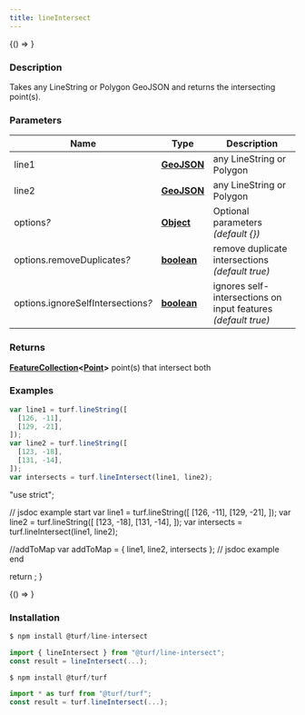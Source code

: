 ```yaml
---
title: lineIntersect
---
```



<!-- Expose turf as global var for experimenting in the browser console -->

<BrowserOnly>{() => <WindowTurfGlobal turf={turf} />}</BrowserOnly>

### Description

Takes any LineString or Polygon GeoJSON and returns the intersecting point(s).

### Parameters

| Name                                    | Type                                                                                              | Description                                                   |
| --------------------------------------- | ------------------------------------------------------------------------------------------------- | ------------------------------------------------------------- |
| line1                                   | **[GeoJSON](https://tools.ietf.org/html/rfc7946#section-3)**                                      | any LineString or Polygon                                     |
| line2                                   | **[GeoJSON](https://tools.ietf.org/html/rfc7946#section-3)**                                      | any LineString or Polygon                                     |
| options<i>?</i>                         | **[Object](https://developer.mozilla.org/docs/Web/JavaScript/Reference/Global_Objects/Object)**   | Optional parameters _(default \{\})_                          |
| options.removeDuplicates<i>?</i>        | **[boolean](https://developer.mozilla.org/docs/Web/JavaScript/Reference/Global_Objects/Boolean)** | remove duplicate intersections _(default true)_               |
| options.ignoreSelfIntersections<i>?</i> | **[boolean](https://developer.mozilla.org/docs/Web/JavaScript/Reference/Global_Objects/Boolean)** | ignores self-intersections on input features _(default true)_ |

### Returns

**[FeatureCollection](https://tools.ietf.org/html/rfc7946#section-3.3)\<[Point](https://tools.ietf.org/html/rfc7946#section-3.1.2)\>** point(s) that intersect both

### Examples

```javascript
var line1 = turf.lineString([
  [126, -11],
  [129, -21],
]);
var line2 = turf.lineString([
  [123, -18],
  [131, -14],
]);
var intersects = turf.lineIntersect(line1, line2);
```

  "use strict";

  // jsdoc example start
  var line1 = turf.lineString([
    [126, -11],
    [129, -21],
  ]);
  var line2 = turf.lineString([
    [123, -18],
    [131, -14],
  ]);
  var intersects = turf.lineIntersect(line1, line2);

  //addToMap
  var addToMap = { line1, line2, intersects };
  // jsdoc example end

  return <ExampleMap addToMap={addToMap} />;
}

<BrowserOnly>{() => <Map0 />}</BrowserOnly>

### Installation

```javascript
$ npm install @turf/line-intersect

import { lineIntersect } from "@turf/line-intersect";
const result = lineIntersect(...);
```

```javascript
$ npm install @turf/turf

import * as turf from "@turf/turf";
const result = turf.lineIntersect(...);
```
